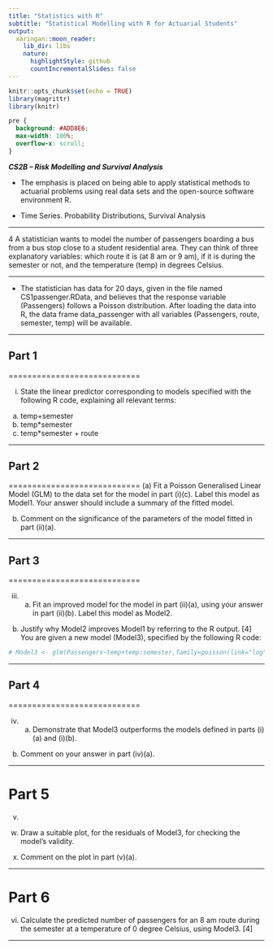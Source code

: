 ```yaml
---
title: "Statistics with R"
subtitle: "Statistical Modelling with R for Actuarial Students"
output:
  xaringan::moon_reader:
    lib_dir: libs
    nature:
      highlightStyle: github
      countIncrementalSlides: false
---
```


```r
knitr::opts_chunk$set(echo = TRUE)
library(magrittr)
library(knitr)


```

```css
pre {
  background: #ADD8E6;
  max-width: 100%;
  overflow-x: scroll;
}
```

***CS2B – Risk Modelling and Survival Analysis ***


* The emphasis is placed on being able to apply statistical methods to actuarial problems using real data sets and the open-source software environment R. 

* Time Series. Probability Distributions, Survival Analysis

---

4 A statistician wants to model the number of passengers boarding a bus from a bus 
stop close to a student residential area. They can think of three explanatory variables: 
which route it is (at 8 am or 9 am), if it is during the semester or not, and the 
temperature (temp) in degrees Celsius. 

---

* The statistician has data for 20 days, given in 
the file named CS1passenger.RData, and believes that the response variable 
(Passengers) follows a Poisson distribution. After loading the data into R, the data 
frame data_passenger with all variables (Passengers, route, 
semester, temp) will be available. 

--- 

##  Part 1

============================

(i) State the linear predictor corresponding to models specified with the following 
R code, explaining all relevant terms: 
(a) temp+semester 
(b) temp*semester 
(c) temp*semester + route 


---

## Part 2

============================
(a) Fit a Poisson Generalised Linear Model (GLM) to the data set for the 
model in part (i)(c). Label this model as Model1. Your answer should 
include a summary of the fitted model. 

(b) Comment on the significance of the parameters of the model fitted in 
part (ii)(a). 

---

## Part 3

============================

(iii) (a) Fit an improved model for the model in part (ii)(a), using your answer 
in part (ii)(b). Label this model as Model2. 
(b) Justify why Model2 improves Model1 by referring to the R output. 
[4] 
You are given a new model (Model3), specified by the following R code: 
```r
# Model3 <- glm(Passengers~temp+temp:semester,family=poisson(link="log"))
```


--- 

## Part 4

============================

(iv) (a) Demonstrate that Model3 outperforms the models defined in 
parts (i)(a) and (i)(b). 
(b) Comment on your answer in part (iv)(a). 

---

Part 5
============================
(v) 

(a) Draw a suitable plot, for the residuals of Model3, for checking the 
model’s validity. 

(b) Comment on the plot in part (v)(a). 


---

Part 6
============================
(vi) Calculate the predicted number of passengers for an 8 am route during the 
semester at a temperature of 0 degree Celsius, using Model3. [4] 


---